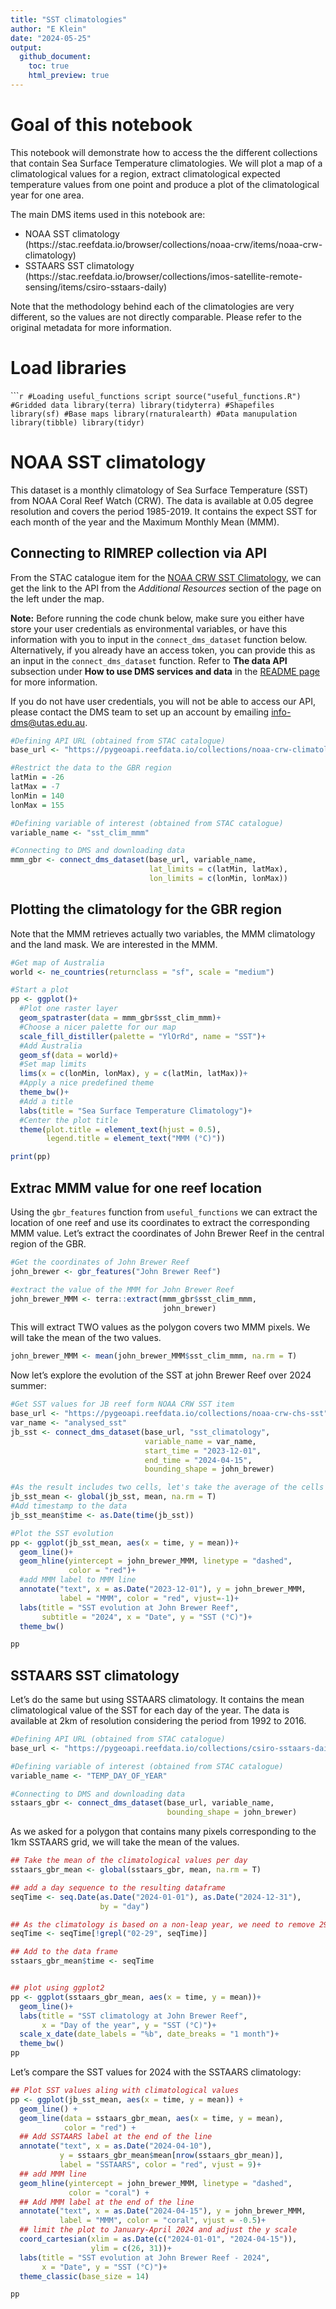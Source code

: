 ```yaml
---
title: "SST climatologies"
author: "E Klein"
date: "2024-05-25"
output: 
  github_document:
    toc: true
    html_preview: true
---
```


# Goal of this notebook

This notebook will demonstrate how to access the the different collections that contain Sea Surface Temperature climatologies. We will plot a map of a climatological values for a region, extract climatological expected temperature values from one point and produce a plot of the climatological year for one area.

The main DMS items used in this notebook are:  

- NOAA SST climatology (https://stac.reefdata.io/browser/collections/noaa-crw/items/noaa-crw-climatology)  
- SSTAARS SST climatology (https://stac.reefdata.io/browser/collections/imos-satellite-remote-sensing/items/csiro-sstaars-daily)  

Note that the methodology behind each of the climatologies are very different, so the values are not directly comparable. Please refer to the original metadata for more information.

# Load libraries

``````r
#Loading useful_functions script
source("useful_functions.R")
#Gridded data
library(terra)
library(tidyterra)
#Shapefiles
library(sf)
#Base maps
library(rnaturalearth)
#Data manupulation
library(tibble)
library(tidyr)
```

# NOAA SST climatology

This dataset is a monthly climatology of Sea Surface Temperature (SST) from NOAA Coral Reef Watch (CRW). The data is available at 0.05 degree resolution and covers the period 1985-2019. It contains the expect SST for each month of the year and the Maximum Monthly Mean (MMM). 


## Connecting to RIMREP collection via API

From the STAC catalogue item for the [NOAA CRW SST Climatology](https://stac.reefdata.io/browser/collections/noaa-crw/items/noaa-crw-climatology), we can get the link to the API from the *Additional Resources* section of the page on the left under the map.  
  
**Note:** Before running the code chunk below, make sure you either have store your user credentials as environmental variables, or have this information with you to input in the `connect_dms_dataset` function below. Alternatively, if you already have an access token, you can provide this as an input in the `connect_dms_dataset` function. Refer to **The data API** subsection under **How to use DMS services and data** in the [README page](https://github.com/gbr-dms/rimrep-training/blob/main/CoTS-training-Jan2024/README.md) for more information.  
  
If you do not have user credentials, you will not be able to access our API, please contact the DMS team to set up an account by emailing [info-dms@utas.edu.au](mailto:info-dms@utas.edu.au).  
    
```r
#Defining API URL (obtained from STAC catalogue)
base_url <- "https://pygeoapi.reefdata.io/collections/noaa-crw-climatology"

#Restrict the data to the GBR region
latMin = -26
latMax = -7
lonMin = 140
lonMax = 155

#Defining variable of interest (obtained from STAC catalogue)
variable_name <- "sst_clim_mmm"

#Connecting to DMS and downloading data
mmm_gbr <- connect_dms_dataset(base_url, variable_name, 
                               lat_limits = c(latMin, latMax), 
                               lon_limits = c(lonMin, lonMax))
```


## Plotting the climatology for the GBR region

Note that the MMM retrieves actually two variables, the MMM climatology and the land mask. We are interested in the MMM.

```r
#Get map of Australia
world <- ne_countries(returnclass = "sf", scale = "medium")

#Start a plot
pp <- ggplot()+
  #Plot one raster layer
  geom_spatraster(data = mmm_gbr$sst_clim_mmm)+
  #Choose a nicer palette for our map
  scale_fill_distiller(palette = "YlOrRd", name = "SST")+
  #Add Australia
  geom_sf(data = world)+
  #Set map limits
  lims(x = c(lonMin, lonMax), y = c(latMin, latMax))+
  #Apply a nice predefined theme
  theme_bw()+
  #Add a title
  labs(title = "Sea Surface Temperature Climatology")+
  #Center the plot title
  theme(plot.title = element_text(hjust = 0.5), 
        legend.title = element_text("MMM (°C)"))

print(pp)
```

## Extrac MMM value for one reef location

Using the `gbr_features` function from `useful_functions` we can extract the location of one reef and use its coordinates to extract the corresponding MMM value. Let's extract the coordinates of John Brewer Reef in the central region of the GBR.

```r
#Get the coordinates of John Brewer Reef
john_brewer <- gbr_features("John Brewer Reef")

#extract the value of the MMM for John Brewer Reef
john_brewer_MMM <- terra::extract(mmm_gbr$sst_clim_mmm,
                                  john_brewer)

```
This will extract TWO values as the polygon covers two MMM pixels. We will take the mean of the two values.

```r
john_brewer_MMM <- mean(john_brewer_MMM$sst_clim_mmm, na.rm = T)
```

Now let's explore the evolution of the SST at john Brewer Reef over 2024 summer:

```r
#Get SST values for JB reef form NOAA CRW SST item
base_url <- "https://pygeoapi.reefdata.io/collections/noaa-crw-chs-sst"
var_name <- "analysed_sst"
jb_sst <- connect_dms_dataset(base_url, "sst_climatology",
                              variable_name = var_name,
                              start_time = "2023-12-01", 
                              end_time = "2024-04-15", 
                              bounding_shape = john_brewer)

#As the result includes two cells, let's take the average of the cells for each date
jb_sst_mean <- global(jb_sst, mean, na.rm = T)
#Add timestamp to the data
jb_sst_mean$time <- as.Date(time(jb_sst))

#Plot the SST evolution
pp <- ggplot(jb_sst_mean, aes(x = time, y = mean))+
  geom_line()+
  geom_hline(yintercept = john_brewer_MMM, linetype = "dashed",
             color = "red")+
  #add MMM label to MMM line
  annotate("text", x = as.Date("2023-12-01"), y = john_brewer_MMM,
           label = "MMM", color = "red", vjust=-1)+
  labs(title = "SST evolution at John Brewer Reef", 
       subtitle = "2024", x = "Date", y = "SST (°C)")+
  theme_bw()

pp
```

## SSTAARS SST climatology

Let's do the same but using SSTAARS climatology. It contains the mean climatological value of the SST for each day of the year. The data is available at 2km of resolution considering the period from 1992 to 2016.

```r
#Defining API URL (obtained from STAC catalogue)
base_url <- "https://pygeoapi.reefdata.io/collections/csiro-sstaars-daily"

#Defining variable of interest (obtained from STAC catalogue)
variable_name <- "TEMP_DAY_OF_YEAR"

#Connecting to DMS and downloading data
sstaars_gbr <- connect_dms_dataset(base_url, variable_name,
                                   bounding_shape = john_brewer)

```
As we asked for a polygon that contains many pixels corresponding to the 1km SSTAARS grid, we will take the mean of the values.

```r
## Take the mean of the climatological values per day
sstaars_gbr_mean <- global(sstaars_gbr, mean, na.rm = T)

## add a day sequence to the resulting dataframe
seqTime <- seq.Date(as.Date("2024-01-01"), as.Date("2024-12-31"),
                    by = "day")

## As the climatology is based on a non-leap year, we need to remove 29 February from the series
seqTime <- seqTime[!grepl("02-29", seqTime)]

## Add to the data frame
sstaars_gbr_mean$time <- seqTime


## plot using ggplot2
pp <- ggplot(sstaars_gbr_mean, aes(x = time, y = mean))+
  geom_line()+
  labs(title = "SST climatology at John Brewer Reef", 
       x = "Day of the year", y = "SST (°C)")+
  scale_x_date(date_labels = "%b", date_breaks = "1 month")+
  theme_bw()
pp
```

Let's compare the SST values for 2024 with the SSTAARS climatology:

```r
## Plot SST values aling with climatological values
pp <- ggplot(jb_sst_mean, aes(x = time, y = mean)) +
  geom_line() +
  geom_line(data = sstaars_gbr_mean, aes(x = time, y = mean), 
            color = "red") +
  ## Add SSTAARS label at the end of the line
  annotate("text", x = as.Date("2024-04-10"), 
           y = sstaars_gbr_mean$mean[nrow(sstaars_gbr_mean)], 
           label = "SSTAARS", color = "red", vjust = 9)+
  ## add MMM line
  geom_hline(yintercept = john_brewer_MMM, linetype = "dashed",
             color = "coral") +
  ## Add MMM label at the end of the line
  annotate("text", x = as.Date("2024-04-15"), y = john_brewer_MMM,
           label = "MMM", color = "coral", vjust = -0.5)+
  ## limit the plot to January-April 2024 and adjust the y scale
  coord_cartesian(xlim = as.Date(c("2024-01-01", "2024-04-15")),
                  ylim = c(26, 31))+
  labs(title = "SST evolution at John Brewer Reef - 2024",
       x = "Date", y = "SST (°C)")+
  theme_classic(base_size = 14)

pp
```


 